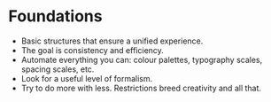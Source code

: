 
<Meta title="Foundations/Overview" />

# Foundations

- Basic structures that ensure a unified experience.
- The goal is consistency and efficiency.
- Automate everything you can: colour palettes, typography scales, spacing scales, etc.
- Look for a useful level of formalism.
- Try to do more with less. Restrictions breed creativity and all that.
